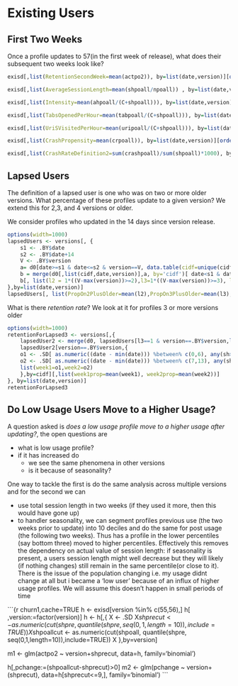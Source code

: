# Existing Users


## First Two Weeks

Once a profile updates to 57(in the first week of release), what does their
subsequent two weeks look like?

```r
exisd[,list(RetentionSecondWeek=mean(actpo2)), by=list(date,version)][order(version),]
```

```r
exisd[,list(AverageSessionLength=mean(shpoall/npoall)) , by=list(date,version)][order(version),]
```

```r
exisd[,list(Intensity=mean(ahpoall/(C+shpoall))), by=list(date,version)][order(version),]
```

```r
exisd[,list(TabsOpenedPerHour=mean(tabpoall/(C+shpoall))), by=list(date,version)][order(version),]
```


```r
exisd[,list(UriSVisitedPerHour=mean(uripoall/(C+shpoall))), by=list(date,version)][order(version),]
```

```r
exisd[,list(CrashPropensity=mean(crpoall)), by=list(date,version)][order(version),]
```


```r
exisd[,list(CrashRateDefinition2=sum(crashpoall)/sum(shpoall)*1000), by=list(date,version)][order(version),]
```


## Lapsed Users

The definition of a lapsed user is one who was on two or more older versions.
What percentage of these profiles update to a given version? We extend this for
2,3, and 4 versions or older. 

We consider profiles who updated in the 14 days since version release.

```r
options(width=1000)
lapsedUsers <- versions[, {
    s1 <- .BY$date
    s2 <- .BY$date+14
    V <- .BY$version
    a= d0[date>=s1 & date<=s2 & version==V, data.table(cidf=unique(cidf))]
    b = merge(d0[,list(cidf,date,version)],a, by='cidf')[ date<s1 & date >=(s1-210) & version < V,]
    b[, list(l2 = 1*((V-max(version))>=2),l3=1*((V-max(version))>=3), l4=1*((V-max(version))>=4)) ,  by=cidf]
},by=list(date,version)]
lapsedUsers[, list(PropOn2PlusOlder=mean(l2),PropOn3PlusOlder=mean(l3),PropOn4PlusOlder=mean(l4)), by=list(date,version)]
```

What is there *retention rate*? We look at it for profiles 3  or more versions
older

```r
options(width=1000)
retentionForLapsed3 <- versions[,{
    lapsedUser2 <- merge(d0, lapsedUsers[l3==1 & version==.BY$version,list(cidf)],by='cidf')
    lapsedUser2[version==.BY$version,{
    o1 <- .SD[ as.numeric((date - min(date))) %between% c(0,6), any(sh>0)]
    o2 <- .SD[ as.numeric((date - min(date))) %between% c(7,13), any(sh>0)]
    list(week1=o1,week2=o2)
    },by=cidf][,list(week1prop=mean(week1), week2prop=mean(week2))]
}, by=list(date,version)]
retentionForLapsed3
```


## Do Low Usage Users Move to a Higher Usage?

A question asked is *does a low usage profile move to a higher usage after
updating?*, the open questions are 

- what is low usage profile?
- if it has increased do 
  - we see the same phenomena in other versions 
  - is it because of seasonality? 

One way to tackle the first is do the same analysis across multiple versions and
for the second we can 

- use total session length in two weeks (if they used it more, then this would
  have gone up)
- to handler seasonality, we can segment profiles previous use (the two weeks
  prior to update) into 10 deciles and do the same for post usage (the following
  two weeks). Thus has a profile in the lower percentiles (say bottom three)
  moved to higher percentiles. Effectively this removes the dependency on actual
  value of session length: if seasonality is present, a users session length
  might well decrease but they will likely (if nothing changes) still remain in
  the same percentile(or close to it). There is the issue of the population
  changing i.e. my usage didnt change at all but i became a 'low user' because
  of an influx of higher usage profiles. We will assume this doesn't happen in
  small periods of time
  

```{r churn1,cache=TRUE
h <- exisd[version %in% c(55,56),]
h[ ,version:=factor(version)]
h <- h[,{
    X <- .SD
    X$shprecut <- as.numeric(cut(shpre, quantile(shpre, seq(0,1,length=10)),include=TRUE))
    X$shpoallcut <- as.numeric(cut(shpoall, quantile(shpre, seq(0,1,length=10)),include=TRUE))
    X
},by=version]

m1 <- glm(actpo2 ~ version+shprecut, data=h, family='binomial')

h[,pchange:=(shpoallcut-shprecut)>0]
m2 <- glm(pchange ~ version+(shprecut), data=h[shprecut<=9,], family='binomial')
```
